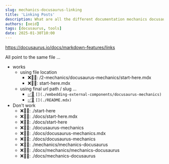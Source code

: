 ```yaml
---
slug: mechanics-docusaurus-linking
title: 'Linking Posts'
description: What are all the different documentation mechanics docusaurus exposes?
authors: [oeid]
tags: [docusaurus, tools]
date: 2025-01-30T10:00
---
```



https://docusaurus.io/docs/markdown-features/links

All point to the same file ...
* works
    * using file location
        * ❌⛓️‍💥: /2-mechanics/docusaurus-mechanics/start-here.mdx
        * ❌⛓️‍💥: start-here.mdx
    * using final url path / slug ...
        * [✅🔗](./embedding-external-components/docusaurus-mechanics) `[](./embedding-external-components/docusaurus-mechanics)`
        * [✅🔗](./README.mdx) `[](./README.mdx)`
* Don't work
    * ❌⛓️‍💥: ./start-here
    * ❌⛓️‍💥: ./docs/start-here.mdx
    * ❌⛓️‍💥: ./docs/start-here
    * ❌⛓️‍💥: ./docusaurus-mechanics
    * ❌⛓️‍💥: ./docs/docusaurus-mechanics.mdx
    * ❌⛓️‍💥: ./docs/docusaurus-mechanics
    * ❌⛓️‍💥: ./mechanics/mechanics-docusaurus
    * ❌⛓️‍💥: ./docs/mechanics/mechanics-docusaurus
    * ❌⛓️‍💥: ./docs/mechanics-docusaurus